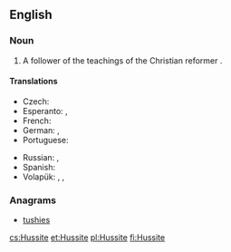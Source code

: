 {{also|hussite}}
==English==
{{wikipedia}}

===Noun===
{{en-noun}}

# A follower of the teachings of the Christian reformer {{w|Jan Hus}}.

====Translations====
{{trans-top|follower}}
* Czech: {{t-|cs|husita|m}}
* Esperanto: {{t-|eo|husano}}, {{t-|eo|husanino}}
* French: {{t+|fr|hussite|m|f}}
* German: {{t-|de|Hussit|m}}, {{t-|de|Hussitin|f}}
* Portuguese: {{t-|pt|hussita|m|f}}
{{trans-mid}}
* Russian: {{t+|ru|гуси́т|m|sc=Cyrl|tr=gusít}}, {{t+|ru|гуси́тка|f|sc=Cyrl|tr=gusítka}}
* Spanish: {{t+|es|husita|m|f}}
* Volapük: {{qualifier|♂♀}} {{t-|vo|husitan}}, {{qualifier|♂}} {{t-|vo|hihusitan}}, {{qualifier|♀}} {{t-|vo|jihusitan}}
{{trans-bottom}}

===Anagrams===
* [[tushies#English|tushies]]

[[cs:Hussite]]
[[et:Hussite]]
[[pl:Hussite]]
[[fi:Hussite]]